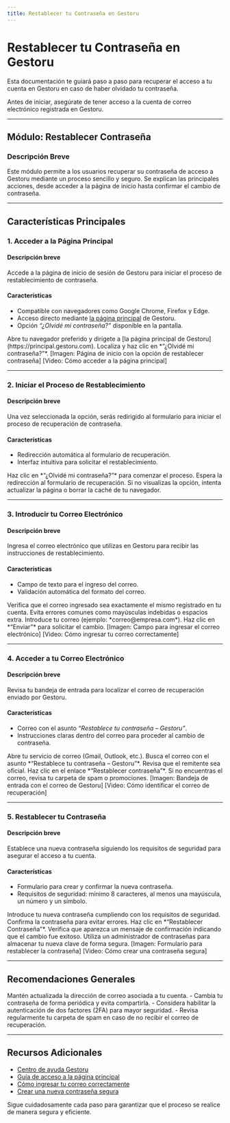 ```yaml
---
title: Restablecer tu Contraseña en Gestoru
---
```



# Restablecer tu Contraseña en Gestoru

Esta documentación te guiará paso a paso para recuperar el acceso a tu cuenta en Gestoru en caso de haber olvidado tu contraseña.

<Note>
Antes de iniciar, asegúrate de tener acceso a la cuenta de correo electrónico registrada en Gestoru.
</Note>

---

## Módulo: Restablecer Contraseña

### Descripción Breve
Este módulo permite a los usuarios recuperar su contraseña de acceso a Gestoru mediante un proceso sencillo y seguro. Se explican las principales acciones, desde acceder a la página de inicio hasta confirmar el cambio de contraseña.

---

## Características Principales

### 1. Acceder a la Página Principal
#### Descripción breve
Accede a la página de inicio de sesión de Gestoru para iniciar el proceso de restablecimiento de contraseña.

#### Características
- Compatible con navegadores como Google Chrome, Firefox y Edge.
- Acceso directo mediante [la página principal](https://principal.gestoru.com) de Gestoru.
- Opción *“¿Olvidé mi contraseña?”* disponible en la pantalla.

<Steps>
  <Step title="Paso 1: Abrir el Navegador">
    Abre tu navegador preferido y dirígete a [la página principal de Gestoru](https://principal.gestoru.com).
  </Step>
  <Step title="Paso 2: Seleccionar la Opción de Recuperación">
    Localiza y haz clic en *“¿Olvidé mi contraseña?”*.
  </Step>
</Steps>

<Info>
[Imagen: Página de inicio con la opción de restablecer contraseña]  
[Video: Cómo acceder a la página principal]
</Info>

---

### 2. Iniciar el Proceso de Restablecimiento
#### Descripción breve
Una vez seleccionada la opción, serás redirigido al formulario para iniciar el proceso de recuperación de contraseña.

#### Características
- Redirección automática al formulario de recuperación.
- Interfaz intuitiva para solicitar el restablecimiento.

<Steps>
  <Step title="Paso 1">
    Haz clic en *“¿Olvidé mi contraseña?”* para comenzar el proceso.
  </Step>
  <Step title="Paso 2">
    Espera la redirección al formulario de recuperación.
  </Step>
</Steps>

<Tip>
Si no visualizas la opción, intenta actualizar la página o borrar la caché de tu navegador.
</Tip>

---

### 3. Introducir tu Correo Electrónico
#### Descripción breve
Ingresa el correo electrónico que utilizas en Gestoru para recibir las instrucciones de restablecimiento.

#### Características
- Campo de texto para el ingreso del correo.
- Validación automática del formato del correo.

<Card title="Consejo de Seguridad">
Verifica que el correo ingresado sea exactamente el mismo registrado en tu cuenta. Evita errores comunes como mayúsculas indebidas o espacios extra.
</Card>

<Steps>
  <Step title="Paso 1">
    Introduce tu correo (ejemplo: *correo@empresa.com*).
  </Step>
  <Step title="Paso 2">
    Haz clic en *“Enviar”* para solicitar el cambio.
  </Step>
</Steps>

<Info>
[Imagen: Campo para ingresar el correo electrónico]  
[Video: Cómo ingresar tu correo correctamente]
</Info>

---

### 4. Acceder a tu Correo Electrónico
#### Descripción breve
Revisa tu bandeja de entrada para localizar el correo de recuperación enviado por Gestoru.

#### Características
- Correo con el asunto *“Restablece tu contraseña – Gestoru”*.
- Instrucciones claras dentro del correo para proceder al cambio de contraseña.

<Steps>
  <Step title="Paso 1">
    Abre tu servicio de correo (Gmail, Outlook, etc.).
  </Step>
  <Step title="Paso 2">
    Busca el correo con el asunto *“Restablece tu contraseña – Gestoru”*.
  </Step>
  <Step title="Paso 3">
    Revisa que el remitente sea oficial.
  </Step>
  <Step title="Paso 4">
    Haz clic en el enlace *“Restablecer contraseña”*.
  </Step>
</Steps>

<Warning>
Si no encuentras el correo, revisa tu carpeta de spam o promociones.
</Warning>

<Info>
[Imagen: Bandeja de entrada con el correo de Gestoru]  
[Video: Cómo identificar el correo de recuperación]
</Info>

---

### 5. Restablecer tu Contraseña
#### Descripción breve
Establece una nueva contraseña siguiendo los requisitos de seguridad para asegurar el acceso a tu cuenta.

#### Características
- Formulario para crear y confirmar la nueva contraseña.
- Requisitos de seguridad: mínimo 8 caracteres, al menos una mayúscula, un número y un símbolo.

<Steps>
  <Step title="Paso 1">
    Introduce tu nueva contraseña cumpliendo con los requisitos de seguridad.
  </Step>
  <Step title="Paso 2">
    Confirma la contraseña para evitar errores.
  </Step>
  <Step title="Paso 3">
    Haz clic en *“Restablecer Contraseña”*.
  </Step>
</Steps>

<Check>
Verifica que aparezca un mensaje de confirmación indicando que el cambio fue exitoso.
</Check>

<Tip>
Utiliza un administrador de contraseñas para almacenar tu nueva clave de forma segura.
</Tip>

<Info>
[Imagen: Formulario para restablecer la contraseña]  
[Video: Cómo crear una contraseña segura]
</Info>

---

## Recomendaciones Generales
<Note>
  Mantén actualizada la dirección de correo asociada a tu cuenta.
</Note>
- Cambia tu contraseña de forma periódica y evita compartirla.
- Considera habilitar la autenticación de dos factores (2FA) para mayor seguridad.
- Revisa regularmente tu carpeta de spam en caso de no recibir el correo de recuperación.

---

## Recursos Adicionales
- [Centro de ayuda Gestoru](https://ayuda.gestoru.com)
- [Guía de acceso a la página principal](https://ayuda.gestoru.com/acceso/inicio)
- [Cómo ingresar tu correo correctamente](https://ayuda.gestoru.com/ayuda/restablecer-contraseña/correo)
- [Crear una nueva contraseña segura](https://ayuda.gestoru.com/ayuda/restablecer-contraseña/restablecer)

<Note>
Sigue cuidadosamente cada paso para garantizar que el proceso se realice de manera segura y eficiente.
</Note>